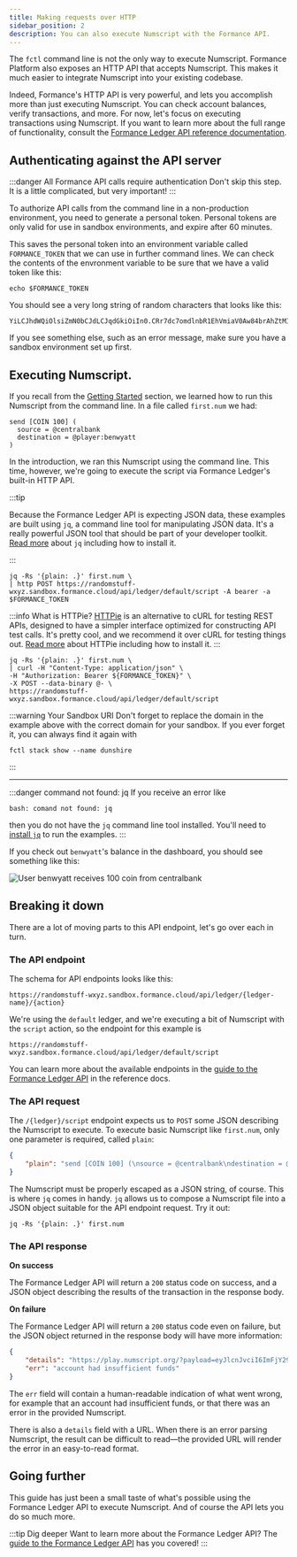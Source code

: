 ```yaml
---
title: Making requests over HTTP
sidebar_position: 2
description: You can also execute Numscript with the Formance API.
---
```




The `fctl` command line is not the only way to execute Numscript. Formance Platform also exposes an HTTP API that accepts Numscript. This makes it much easier to integrate Numscript into your existing codebase.

Indeed, Formance's HTTP API is very powerful, and lets you accomplish more than just executing Numscript. You can check account balances, verify transactions, and more. For now, let's focus on executing transactions using Numscript. If you want to learn more about the full range of functionality, consult the [Formance Ledger API reference documentation](/api).

<Prerequisites />

## Authenticating against the API server

:::danger All Formance API calls require authentication
Don't skip this step. It is a little complicated, but very important!
:::

To authorize API calls from the command line in a non-production environment, you need to generate a personal token. Personal tokens are only valid for use in sandbox environments, and expire after 60 minutes.

<CloudToken />

This saves the personal token into an environment variable called `FORMANCE_TOKEN` that we can use in further command lines. We can check the contents of the envronment variable to be sure that we have a valid token like this:

```shell
echo $FORMANCE_TOKEN
```

You should see a very long string of random characters that looks like this:
```
YiLCJhdWQiOlsiZmN0bCJdLCJqdGkiOiIn0.CRr7dc7omdlnbR1EhVmiaV0Aw84brAhZtMIp9e3gNil0KakkSNkYqJZsJ7KGmFKPVgjEx0QDsP5LtgRLvBa8SzikjXhjdJlfJ1neoviJiifWB8xs72OSe4pvaBWOmAhAk2BECe4NEERz4sksGca7KxQFXwfCJe8NTBZZiqnDh2fj1e6Az3nJUbiwp01DOzpyMufOQaEkHS4GCUfz5f7eI62Imo2f3v9XyuM95QGYE2rozGRDnGYIvbJDCfM2MpAwcMo5ef9PsJtOpdiCTwMeydJ4ow31visNnmg4BBPiaB.tiGRqtw2Qkb7ck4zXPiwZ4P5UcHcnwuHQnhDEOP9Ua5KI3G8p2JsKXLefeAIWJWZ9oNAgejP1LABNQ8zms3Ui7ZYNBNaxk432koCKOslRDXrxOFZRh60oFsjaPBS5xg02gbBnPjap9pb90P1YiN7agciJYEm5NOKlfmZpyI7srsB4LgDxo5o8d4Sk9r3qDzZIUqT2DvD9WWqxaSHeo1ez26Othbx5y3iKk3bLQmwy7PWzmGFMds9TZ4mpx5l15qRWJdZp7JyuOAfcGc9V2w74PudDdazzXwGebTjZGdSlW7HQMxwUR0otWtfO7N7XQypeya6pB9Wm1inaiE7KsGdhw
```
If you see something else, such as an error message, make sure you have a sandbox environment set up first.

## Executing Numscript.

If you recall from the [Getting Started](../../../ledger/get-started/hello-world/index.mdx) section, we learned how to run this Numscript from the command line. In a file called `first.num` we had:

```numscript
send [COIN 100] (
  source = @centralbank
  destination = @player:benwyatt
)
```

In the introduction, we ran this Numscript using the command line. This time, however, we're going to execute the script via Formance Ledger's built-in HTTP API.

:::tip

Because the Formance Ledger API is expecting JSON data, these examples are built using `jq`, a command line tool for manipulating JSON data. It's a really powerful JSON tool that should be part of your developer toolkit. [Read more](https://stedolan.github.io/jq/) about `jq` including how to install it.

:::

<Tabs>
  <TabItem value="httpie" label="HTTPie">

```shell
jq -Rs '{plain: .}' first.num \
| http POST https://randomstuff-wxyz.sandbox.formance.cloud/api/ledger/default/script -A bearer -a $FORMANCE_TOKEN
```

:::info What is HTTPie?
[HTTPie](https://httpie.io/) is an alternative to cURL for testing REST APIs, designed to have a simpler interface optimized for constructing API test calls. It's pretty cool, and we recommend it over cURL for testing things out. [Read more](https://httpie.io/) about HTTPie including how to install it.
:::

  </TabItem>
  <TabItem value="curl" label="cURL">

```shell
jq -Rs '{plain: .}' first.num \
| curl -H "Content-Type: application/json" \
-H "Authorization: Bearer ${FORMANCE_TOKEN}" \
-X POST --data-binary @- \
https://randomstuff-wxyz.sandbox.formance.cloud/api/ledger/default/script
```
  </TabItem>
</Tabs>

:::warning Your Sandbox URI
Don't forget to replace the domain in the example above with the correct domain for your sandbox. If you ever forget it, you can always find it again with

```shell
fctl stack show --name dunshire
```
:::


<hr />

:::danger command not found: jq
If you receive an error like
```shell
bash: comand not found: jq
```
then you do not have the `jq` command line tool installed. You'll need to [install `jq`](https://stedolan.github.io/jq/) to run the examples.
:::

If you check out `benwyatt`'s balance in the dashboard, you should see something like this:

![User `benwyatt` receives 100 coin from `centralbank`](./http-1.png)

## Breaking it down

There are a lot of moving parts to this API endpoint, let's go over each in turn.

### The API endpoint

The schema for API endpoints looks like this:

```
https://randomstuff-wxyz.sandbox.formance.cloud/api/ledger/{ledger-name}/{action}
```

We're using the `default` ledger, and we're executing a bit of Numscript with the `script` action, so the endpoint for this example is

```
https://randomstuff-wxyz.sandbox.formance.cloud/api/ledger/default/script
```

You can learn more about the available endpoints in the [guide to the Formance Ledger API](/api) in the reference docs.

### The API request

The `/{ledger}/script` endpoint expects us to `POST` some JSON describing the Numscript to execute. To execute basic Numscript like `first.num`, only one parameter is required, called `plain`:

```json
{
    "plain": "send [COIN 100] (\nsource = @centralbank\ndestination = @player:benwyatt\n)\n"
}
```

The Numscript must be properly escaped as a JSON string, of course. This is where `jq` comes in handy. `jq` allows us to compose a Numscript file into a JSON object suitable for the API endpoint request. Try it out:

```shell
jq -Rs '{plain: .}' first.num
```

### The API response

**On success**

The Formance Ledger API will return a `200` status code on success, and a JSON object describing the results of the transaction in the response body.

**On failure**

The Formance Ledger API will return a `200` status code even on failure, but the JSON object returned in the response body will have more information:

```json
{
    "details": "https://play.numscript.org/?payload=eyJlcnJvciI6ImFjY291bnQgaGFkIGluc3VmZmljaWVudCBmdW5kcyJ9",
    "err": "account had insufficient funds"
}
```

The `err` field will contain a human-readable indication of what went wrong, for example that an account had insufficient funds, or that there was an error in the provided Numscript.

There is also a `details` field with a URL. When there is an error parsing Numscript, the result can be difficult to read—the provided URL will render the error in an easy-to-read format.

## Going further

This guide has just been a small taste of what's possible using the Formance Ledger API to execute Numscript. And of course the API lets you do so much more.

:::tip Dig deeper
Want to learn more about the Formance Ledger API? The [guide to the Formance Ledger API](../../../ledger/api/index.mdx) has you covered!
:::
